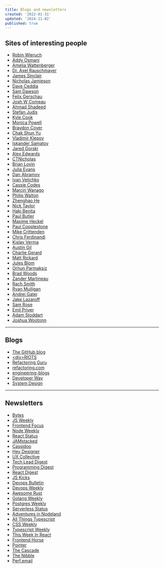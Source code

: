 ```yaml
---
title: Blogs and newsletters
created: '2022-01-31'
updated: '2024-11-02'
published: true
---
```


## Sites of interesting people

-   [Robin Wieruch](https://www.robinwieruch.de/blog/)
-   [Addy Osmani](https://addyosmani.com/)
-   [Amelia Wattenberger](https://wattenberger.com/)
-   [Dr. Axel Rauschmayer](https://2ality.com/)
-   [James Sinclair](https://jrsinclair.com/)
-   [Nicholas Jamieson](https://ncjamieson.com/)
-   [Dave Ceddia](https://daveceddia.com/archives/)
-   [Sam Dawson](https://www.samdawson.dev/)
-   [Felix Gerschau](https://felixgerschau.com/)
-   [Josh W Comeau](https://www.joshwcomeau.com/)
-   [Ahmad Shadeed](https://ishadeed.com/)
-   [Stefan Judis](https://www.stefanjudis.com/)
-   [Kyle Cook](https://blog.webdevsimplified.com/)
-   [Monica Powell](https://aboutmonica.com/writing/)
-   [Braydon Coyer](https://braydoncoyer.dev/blog/)
-   [Chak Shun Yu](https://www.chakshunyu.com/blog/)
-   [Vladimir Klepov](https://blog.thoughtspile.tech/)
-   [Iskander Samatov](https://isamatov.com/)
-   [Jared Gorski](https://jaredgorski.org/)
-   [Alex Edwards](https://alexedwards.net/blog)
-   [CTNicholas](https://www.ctnicholas.dev/)
-   [Brian Lovin](https://brianlovin.com/)
-   [Julia Evans](https://jvns.ca/)
-   [Dan Abramov](https://overreacted.io/)
-   [Ivan Velichko](https://iximiuz.com/en/)
-   [Cassie Codes](https://www.cassie.codes/)
-   [Marcin Wanago](https://wanago.io/)
-   [Philip Walton](https://philipwalton.com/)
-   [Zhenghao He](https://www.zhenghao.io/)
-   [Nick Taylor](https://www.iamdeveloper.com/)
-   [Haki Benita](https://hakibenita.com/)
-   [Paul Butler](https://paulbutler.org/)
-   [Maxime Heckel](https://blog.maximeheckel.com/)
-   [Paul Copplestone](https://paul.copplest.one/)
-   [Mike Crittenden](https://critter.blog/)
-   [Chris Ferdinandi](https://gomakethings.com/)
-   [Kislay Verma](https://kislayverma.com/)
-   [Austin Gil](https://austingil.com/)
-   [Charlie Gerard](https://charliegerard.dev/)
-   [Matt Rickard](https://matt-rickard.com/)
-   [Jules Blom](https://julesblom.com/)
-   [Orhun Parmaksiz](https://blog.orhun.dev/)
-   [Brad Woods](https://garden.bradwoods.io/)
-   [Zander Martineau](https://notes.zander.wtf/)
-   [Rach Smith](https://rachsmith.com/)
-   [Ryan Mulligan](https://ryanmulligan.dev/)
-   [Andrei Gatej](https://andreigatej.dev/)
-   [Jake Lazaroff](https://jakelazaroff.com/)
-   [Sam Rose](https://samwho.dev/)
-   [Emil Priver](https://priver.dev/)
-   [Adam Stoddart](https://aaadaaam.com/)
-   [Joshua Wootonn](https://www.joshuawootonn.com)

---

## Blogs

-   [The GitHub blog](https://github.blog/)
-   [\<div\>RIOTS](https://divriots.com/blog/)
-   [Refactoring Guru](https://refactoring.guru/)
-   [refactoring.com](https://refactoring.com/catalog/)
-   [engineering-blogs](https://github.com/kilimchoi/engineering-blogs)
-   [Developer Way](https://www.developerway.com/)
-   [System Design](https://systemdesign.one/)

---

## Newsletters

-   [Bytes](https://bytes.dev/)
-   [JS Weekly](https://javascriptweekly.com/)
-   [Frontend Focus](https://frontendfoc.us/)
-   [Node Weekly](https://nodeweekly.com/)
-   [React Status](https://react.statuscode.com/)
-   [JAMstacked](https://jamstack.email/)
-   [Cassidoo](https://cassidoo.co/newsletter/)
-   [Hey Designer](https://heydesigner.com/)
-   [UX Collective](https://uxdesign.cc/)
-   [Tech Lead Digest](https://techleaddigest.net/)
-   [Programming Digest](https://programmingdigest.net/)
-   [React Digest](https://reactdigest.net/)
-   [JS Kicks](https://javascriptkicks.com/)
-   [Devops Bulletin](https://www.devopsbulletin.com/)
-   [Devops Weekly](https://www.devopsweekly.com/)
-   [Awesome Rust](https://rust.libhunt.com/newsletter)
-   [Golang Weekly](https://golangweekly.com/)
-   [Postgres Weekly](https://postgresweekly.com/)
-   [Serverless Status](https://serverless.email/)
-   [Adventures in Nodeland](https://nodeland.dev/)
-   [All Things Typescript](https://www.allthingstypescript.dev/)
-   [CSS Weekly](https://css-weekly.com/)
-   [Typescript Weekly](https://typescript-weekly.com/)
-   [This Week In React](https://thisweekinreact.com/)
-   [Frontend Horse](https://frontend.horse/)
-   [Pointer](https://www.pointer.io/)
-   [The Cascade](https://robinrendle.com/the-cascade/)
-   [The Nibble](https://thenibble.substack.com/)
-   [Perf.email](https://calibreapp.com/newsletter)
